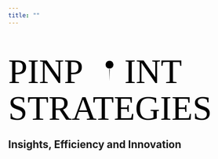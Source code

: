 ```yaml
---
title: ""
---
```


```{=html}
<link rel="stylesheet" type="text/css" href="cards.css" />
```

```{=html}
<section>
<svg xmlns="http://www.w3.org/2000/svg" viewBox="0 0 150 55">
  <defs>
  <style type="text/css">
  @import url(https://fonts.googleapis.com/css2?family=Karla:wght@300;400&display=swap);
  </style>
  <g id="logo">
    <circle cx="50" cy="26" r="15" fill="var(--pincolor)"  stroke="black" stroke-width="2"/>
    <circle cx="50" cy="49.5" r="48" fill="none" stroke="var(--textcolor)" stroke-width="12"/>
    <path d="M49,44 L 50,93 L 51,44" fill="black"/>
  </g>
  <g id="name">
    <text width="500" x="0" y="20" fill="var(--textcolor)"  font-family = "Karla" font-weight="400">
        PINP
    </text>
    <use x="360" y="100" xlink:href="#logo" transform = "scale(0.1)";/>
    <text width="500" x="47" y="20" fill="var(--textcolor)"  font-family = "Karla" font-weight="400">
        INT
    </text>
  </g>
  <g id="full-logo">
  <use x="0" y="0" xlink:href="#name"/>
    <text width="500" x="0" y="35"  fill = "var(--pincolor)" font-family = "Karla" font-weight="300">
        STRATEGIES
    </text>
  </g>
  </defs>
  <use xlink:href="#full-logo" transform = "scale(1.5)">
</svg>
</section>
<h2>Insights, Efficiency and Innovation</h2>
```
